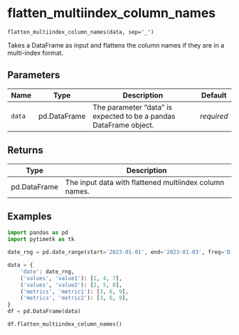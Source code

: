 # flatten_multiindex_column_names { #timetk.flatten_multiindex_column_names }

`flatten_multiindex_column_names(data, sep='_')`

Takes a DataFrame as input and flattens the column
names if they are in a multi-index format.

## Parameters

| Name   | Type         | Description                                                       | Default    |
|--------|--------------|-------------------------------------------------------------------|------------|
| `data` | pd.DataFrame | The parameter "data" is expected to be a pandas DataFrame object. | _required_ |

## Returns

| Type         | Description                                            |
|--------------|--------------------------------------------------------|
| pd.DataFrame | The input data with flattened multiindex column names. |

## Examples

```python
import pandas as pd
import pytimetk as tk

date_rng = pd.date_range(start='2023-01-01', end='2023-01-03', freq='D')

data = {
    'date': date_rng,
    ('values', 'value1'): [1, 4, 7],
    ('values', 'value2'): [2, 5, 8],
    ('metrics', 'metric1'): [3, 6, 9],
    ('metrics', 'metric2'): [3, 6, 9],
}
df = pd.DataFrame(data)

df.flatten_multiindex_column_names()

```